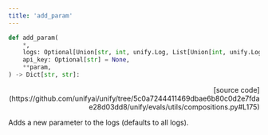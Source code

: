 ```yaml
---
title: 'add_param'
---
```


```python
def add_param(
    *,
    logs: Optional[Union[str, int, unify.Log, List[Union[int, unify.Log]]]] = "all",
    api_key: Optional[str] = None,
    **param,
) -> Dict[str, str]:
```

<p align="right">[source code](https://github.com/unifyai/unify/tree/5c0a7244411469dbae6b80c0d2e7fdae28d03dd8/unify/evals/utils/compositions.py#L175)</p>

Adds a new parameter to the logs (defaults to all logs).